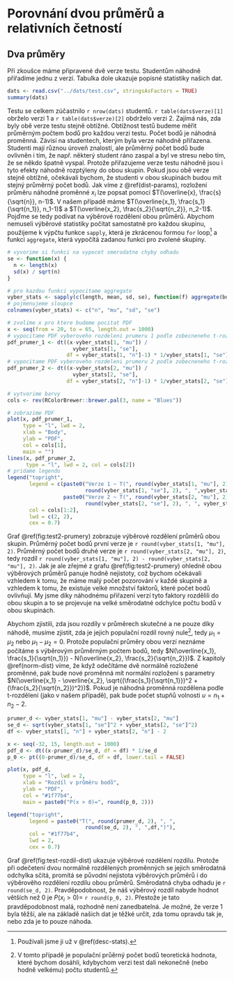 # Porovnání dvou průměrů a relativních četností

## Dva průměry

Při zkoušce máme připravené dvě verze testu. Studentům náhodně přiřadíme jednu z verzí. Tabulka dole ukazuje popisné statistiky našich dat.
```r
dats <- read.csv("../dats/test.csv", stringsAsFactors = TRUE)
summary(dats)
```

Testu se celkem zúčastnilo `r nrow(dats)` studentů. `r table(dats$verze)[1]` obrželo verzi 1 a `r table(dats$verze)[2]` obdrželo verzi 2. Zajímá nás, zda byly obě verze testu stejně obtížné. Obtížnost testů budeme měřit průměrným počtem bodů pro každou verzi testu. Počet bodů je náhodná proměnná. Závisí na studentech, kterým byla verze náhodně přiřazena. Studenti mají různou úroveň znalostí, ale průměrný počet bodů bude ovlivněn i tím, že např. některý student ráno zaspal a byl ve stresu nebo tím, že se někdo špatně vyspal. Protože přiřazujeme verze testu náhodně jsou i tyto efekty náhodně rozptýleny do obou skupin. Pokud jsou obě verze stejně obtížné, očekávali bychom, že studenti v obou skupinách budou mít stejný průměrný počet bodů. Jak víme z \@ref(dist-params), rozložení průměru náhodné proměnné $x_i$ lze popsat pomocí $T(\overline{x}, \frac{s}{\sqrt{n}}, n-1)$. V našem případě máme  $T(\overline{x_1}, \frac{s_1}{\sqrt{n_1}}, n_1-1)$ a $T(\overline{x_2}, \frac{s_2}{\sqrt{n_2}}, n_2-1)$. Pojďme se tedy podívat na výběrové rozdělení obou průměrů. Abychom nemuseli výběrové statistiky počítat samostatně pro každou skupinu, použijeme k výpčtu funkce `sapply`, která je zkrácenou formou `for` loop^[Používali jsme ji už v \@ref(desc-stats).] a funkci `aggregate`, která vypočítá zadanou funkci pro zvolené skupiny.


```r
# vyvorime si funkci na vypocet smerodatne chyby odhadu
se <- function(x) {
  n <- length(x)
  sd(x) / sqrt(n)
}

# pro kazdou funkci vypocitame aggregate
vyber_stats <- sapply(c(length, mean, sd, se), function(f) aggregate(body ~ verze, FUN = f, data = dats)[, 2])
# pojmenujeme sloupce
colnames(vyber_stats) <- c("n", "mu", "sd", "se")

# zvolime x pro ktere budeme pocitat PDF
x <- seq(from = 20, to = 65, length.out = 1000)
# vypocitame PDF vyberoveho rozdeleni prumeru 1 podle zobecneneho t-rozdeleni
pdf_prumer_1 <- dt((x-vyber_stats[1, "mu"]) / 
                     vyber_stats[1, "se"], 
                   df = vyber_stats[1, "n"]-1) * 1/vyber_stats[1, "se"]
# vypocitame PDF vyberoveho rozdeleni prumeru 2 podle zobecneneho t-rozdeleni
pdf_prumer_2 <- dt((x-vyber_stats[2, "mu"]) / 
                     vyber_stats[2, "se"], 
                   df = vyber_stats[2, "n"]-1) * 1/vyber_stats[2, "se"]

# vytvorime barvy
cols <- rev(RColorBrewer::brewer.pal(3, name = "Blues"))

# zobrazime PDF
plot(x, pdf_prumer_1, 
     type = "l", lwd = 2,
     xlab = "Body",
     ylab = "PDF",
     col = cols[1],
     main = "")
lines(x, pdf_prumer_2, 
      type = "l", lwd = 2, col = cols[2])
# pridame legendu
legend("topright",
       legend = c(paste0("Verze 1 ~ T(", round(vyber_stats[1, "mu"], 2), ", ", 
                         round(vyber_stats[1, "se"], 2), ", ",vyber_stats[1, "n"]-1,")"),
                  paste0("Verze 2 ~ T(", round(vyber_stats[2, "mu"], 2), ", ", 
                         round(vyber_stats[2, "se"], 2), ", ", vyber_stats[2, "n"]-1, ")")),
       col = cols[1:2],
       lwd = c(2, 2),
       cex = 0.7)
```

Graf \@ref(fig:test2-prumery) zobrazuje výběrové rozdělení průměrů obou skupin. Průměrný počet bodů první verze je `r round(vyber_stats[1, "mu"], 2)`. Průměrný počet bodů druhé verze je `r round(vyber_stats[2, "mu"], 2)`, tedy rozdíl `r round(vyber_stats[1, "mu"], 2) - round(vyber_stats[2, "mu"], 2)`. Jak je ale zřejmé z grafu \@ref(fig:test2-prumery) ohledně obou výběrových průměrů panuje hodně nejistoty, což bychom očekávali vzhledem k tomu, že máme malý počet pozorování v každé skupině a vzhledem k tomu, že existuje velké množství faktorů, které počet bodů ovlivňují. My jsme díky náhodnému přiřazení verzí tyto faktory rozdělili do obou skupin a to se projevuje na velké směrodatné odchylce počtu bodů v obou skupinách. 

Abychom zjistili, zda jsou rozdíly v průměrech skutečné a ne pouze díky náhodě, musíme zjistit, zda je jejich populační rozdíl rovný nule^[V tomto případě je populační průěrný počet bodů teoretická hodnota, které bychom dosáhli, kdybychom verzi test dali nekonečně (nebo hodně velkému) počtu studentů.], tedy $\mu_1 = \mu_2$ nebo $\mu_1 - \mu_2 = 0$. Protože populační průměry obou verzí neznáme počítáme s výběrovým průměrným počtem bodů, tedy $N(\overline{x_1}, \frac{s_1}{\sqrt{n_1}}) - N(\overline{x_2}, \frac{s_2}{\sqrt{n_2}})$. Z kapitoly \@ref(norm-dist) víme, že když odečítáme dvě normálně rozložené proměnné, pak bude nové proměnná mít normální rozložení s parametry $N(\overline{x_1} - \overline{x_2}, \sqrt{(\frac{s_1}{\sqrt{n_1}})^2 + (\frac{s_2}{\sqrt{n_2}})^2})$. Pokud je náhodná proměnná rozdělena podle t-rozdělení (jako v našem případě), pak bude počet stupňů volnosti $\upsilon = n_1 + n_2 - 2$.
```r
prumer_d <- vyber_stats[1, "mu"] - vyber_stats[2, "mu"]
se_d <- sqrt(vyber_stats[1, "se"]^2 + vyber_stats[2, "se"]^2)
df <- vyber_stats[1, "n"] + vyber_stats[2, "n"] - 2

x <- seq(-32, 15, length.out = 1000)
pdf_d <- dt((x-prumer_d)/se_d, df = df) * 1/se_d
p_0 <- pt((0-prumer_d)/se_d, df = df, lower.tail = FALSE)

plot(x, pdf_d, 
     type = "l", lwd = 2,
     xlab = "Rozdíl v průměru bodů",
     ylab = "PDF",
     col = "#1f77b4",
     main = paste0("P(x > 0)=", round(p_0, 2)))

legend("topright",
       legend = paste0("T(", round(prumer_d, 2), ", ", 
                         round(se_d, 2), ", ",df,")"),
       col = "#1f77b4",
       lwd = 2,
       cex = 0.7)
```

 Graf \@ref(fig:test-rozdil-dist) ukazuje výběrové rozdělení rozdílu. Protože při odečetení dvou normálně rozdělených proměnných se jejich směrodatná odchylka sčítá, promítá se původní nejistota výběrových průměrů i do výběrověho rozdělení rozdílu obou průměrů. Směrodatná chyba odhadu je `r round(se_d, 2)`. Pravděpodobnost, že náš výběrový rozdíl nabyde hodnot větších než 0 je $P(x_i > 0)=$ `r round(p_0, 2)`. Přestože je tato pravděpodobnost malá, rozhodně není zanedbatelná. Je možné, že verze 1 byla těžší, ale na základě našich dat je těžké určit, zda tomu opravdu tak je, nebo zda je to pouze náhoda.  




